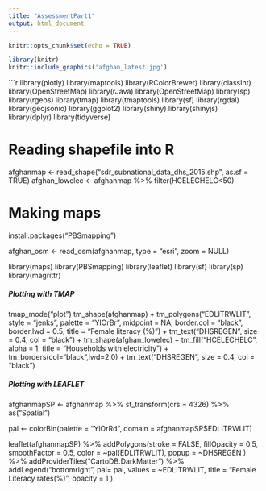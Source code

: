 ```yaml
---
title: "AssessmentPart1"
output: html_document
---
```


```r
knitr::opts_chunk$set(echo = TRUE)
```

```r
library(knitr)
knitr::include_graphics('afghan_latest.jpg')
```

```r
library(plotly)
library(maptools)
library(RColorBrewer)
library(classInt)
library(OpenStreetMap)
library(rJava)
library(OpenStreetMap)
library(sp)
library(rgeos)
library(tmap)
library(tmaptools)
library(sf)
library(rgdal)
library(geojsonio)
library(ggplot2)
library(shiny)
library(shinyjs)
library(dplyr)
library(tidyverse)


# Reading shapefile into R
afghanmap <- read_shape("sdr_subnational_data_dhs_2015.shp", as.sf = TRUE)
afghan_lowelec <- afghanmap %>% filter(HCELECHELC<50)

# Making maps
install.packages("PBSmapping")

afghan_osm <- read_osm(afghanmap, type = "esri", zoom = NULL)

library(maps)
library(PBSmapping)
library(leaflet)
library(sf)
library(sp)
library(magrittr)


##### Plotting with TMAP #####
tmap_mode("plot")
tm_shape(afghanmap) +
  tm_polygons("EDLITRWLIT",
             style = "jenks",
             palette = "YlOrBr",
             midpoint = NA,
             border.col = "black",
             border.lwd = 0.5,
             title = "Female literacy (%)") +
  tm_text("DHSREGEN", size = 0.4, col = "black") +
tm_shape(afghan_lowelec) +
  tm_fill("HCELECHELC", alpha = 1, title = "Households with electricity") +
  tm_borders(col="black",lwd=2.0) +
  tm_text("DHSREGEN", size = 0.4, col = "black")


##### Plotting with LEAFLET #####

afghanmapSP <- afghanmap %>%
  st_transform(crs = 4326) %>%
  as("Spatial")

pal <- colorBin(palette = "YlOrRd", 
                domain = afghanmapSP$EDLITRWLIT)

leaflet(afghanmapSP) %>%
  addPolygons(stroke = FALSE, 
              fillOpacity = 0.5, 
              smoothFactor = 0.5,
              color = ~pal(EDLITRWLIT),
              popup = ~DHSREGEN
  ) %>%
  addProviderTiles("CartoDB.DarkMatter") %>%
  addLegend("bottomright", 
            pal= pal, 
            values = ~EDLITRWLIT, 
            title = "Female Literacy rates(%)", 
            opacity = 1
  )
